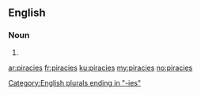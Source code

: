 ==English==

===Noun===
{{head|en}}

# {{plural of|piracy}}

[[Category:English plurals ending in "-ies"]]

[[ar:piracies]]
[[fr:piracies]]
[[ku:piracies]]
[[my:piracies]]
[[no:piracies]]